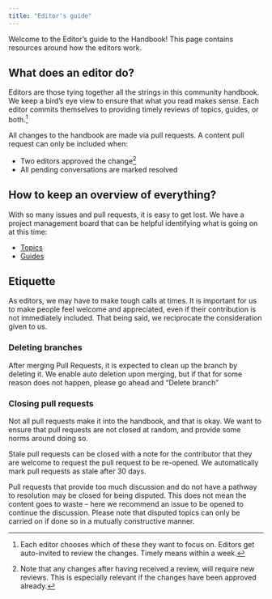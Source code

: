 ```yaml
---
title: "Editor's guide"
---
```


Welcome to the Editor's guide to the Handbook! This page contains resources around how the editors work.

## What does an editor do?

Editors are those tying together all the strings in this community handbook. We keep a bird's eye view to ensure that what you read makes sense. Each editor commits themselves to providing timely reviews of topics, guides, or both.[^1]

[^1]: Each editor chooses which of these they want to focus on. Editors get auto-invited to review the changes. Timely means within a week.

All changes to the handbook are made via pull requests. A content pull request can only be included when:

* Two editors approved the change[^2]
* All pending conversations are marked resolved

[^2]: Note that any changes after having received a review, will require new reviews. This is especially relevant if the changes have been approved already.

## How to keep an overview of everything?

With so many issues and pull requests, it is easy to get lost. We have a project management board that can be helpful identifying what is going on at this time:

* [Topics](https://github.com/orgs/ubvu/projects/7/views/1)
* [Guides](https://github.com/orgs/ubvu/projects/7/views/2)

## Etiquette

As editors, we may have to make tough calls at times. It is important for us to make people feel welcome and appreciated, even if their contribution is not immediately included. That being said, we reciprocate the consideration given to us.

### Deleting branches

After merging Pull Requests, it is expected to clean up the branch by deleting it. We enable auto deletion upon merging, but if that for some reason does not happen, please go ahead and "Delete branch"

### Closing pull requests

Not all pull requests make it into the handbook, and that is okay. We want to ensure that pull requests are not closed at random, and provide some norms around doing so.

Stale pull requests can be closed with a note for the contributor that they are welcome to request the pull request to be re-opened. We automatically mark pull requests as stale after 30 days.

Pull requests that provide too much discussion and do not have a pathway to resolution may be closed for being disputed. This does not mean the content goes to waste – here we recommend an issue to be opened to continue the discussion. Please note that disputed topics can only be carried on if done so in a mutually constructive manner. 